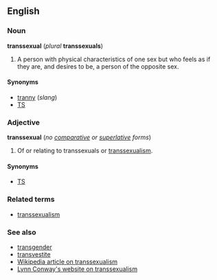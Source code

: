 ==English==
===Noun===
'''transsexual''' (''plural'' '''transsexuals''')

#A person with physical characteristics of one sex but who feels as if they are, and desires to be, a person of the opposite sex.

====Synonyms====
*[[tranny]] (''slang'')
*[[TS]]

===Adjective===
'''transsexual''' (''no [[comparative]] or [[superlative]] forms'')

#Of or relating to transsexuals or [[transsexualism]].

====Synonyms====
*[[TS]]

===Related terms===
*[[transsexualism]]

===See also===
*[[transgender]]
*[[transvestite]]
*[[w:Transsexualism|Wikipedia article on transsexualism]]
*[http://ai.eecs.umich.edu/people/conway/conway.html Lynn Conway's website on transsexualism]